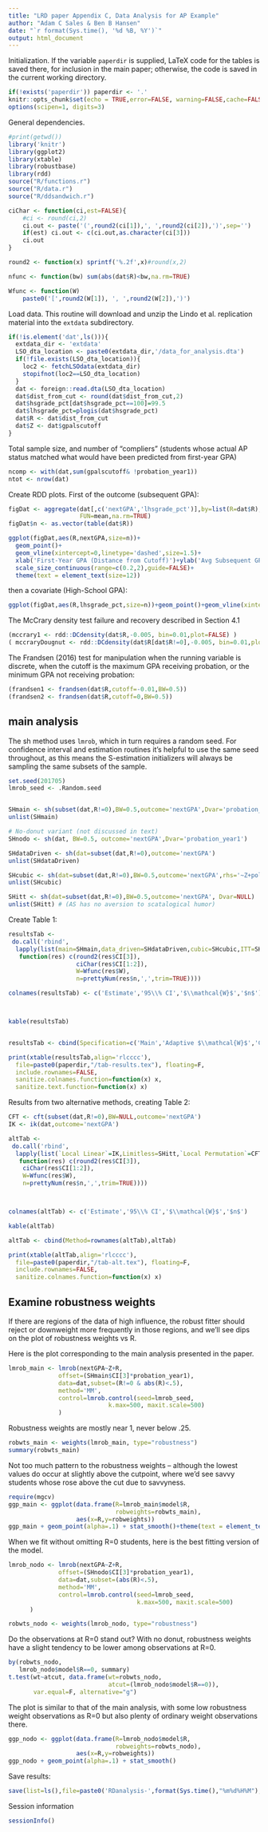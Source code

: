 ```yaml
---
title: "LRD paper Appendix C, Data Analysis for AP Example"
author: "Adam C Sales & Ben B Hansen"
date: "`r format(Sys.time(), '%d %B, %Y')`"
output: html_document
---
```


Initialization.
If the variable `paperdir` is supplied, LaTeX code for the tables is saved there, for inclusion in the main paper; otherwise, the code is saved in the current working directory.


```r
if(!exists('paperdir')) paperdir <- '.'
knitr::opts_chunk$set(echo = TRUE,error=FALSE, warning=FALSE,cache=FALSE,fig.path=paste0(paperdir,'/figure/'))
options(scipen=1, digits=3)
```

General dependencies.
```r
#print(getwd())
library('knitr')
library(ggplot2)
library(xtable)
library(robustbase)
library(rdd)
source("R/functions.r")
source("R/data.r")
source("R/ddsandwich.r")
```


```r



ciChar <- function(ci,est=FALSE){
    #ci <- round(ci,2)
    ci.out <- paste('(',round2(ci[1]),', ',round2(ci[2]),')',sep='')
    if(est) ci.out <- c(ci.out,as.character(ci[3]))
    ci.out
}

round2 <- function(x) sprintf('%.2f',x)#round(x,2)

nfunc <- function(bw) sum(abs(dat$R)<bw,na.rm=TRUE)

Wfunc <- function(W)
    paste0('[',round2(W[1]), ', ',round2(W[2]),')')


```


Load data. This routine will download and unzip the Lindo et al. replication
material into the `extdata` subdirectory.
```r
if(!is.element('dat',ls())){
  extdata_dir <- 'extdata'
  LSO_dta_location <- paste0(extdata_dir,'/data_for_analysis.dta')
  if(!file.exists(LSO_dta_location)){
    loc2 <- fetchLSOdata(extdata_dir)
    stopifnot(loc2==LSO_dta_location)
  }
  dat <- foreign::read.dta(LSO_dta_location)
  dat$dist_from_cut <- round(dat$dist_from_cut,2)
  dat$hsgrade_pct[dat$hsgrade_pct==100]=99.5
  dat$lhsgrade_pct=plogis(dat$hsgrade_pct)
  dat$R <- dat$dist_from_cut
  dat$Z <- dat$gpalscutoff
}
```

Total sample size, and number of "compliers" (students whose actual AP
status matched what would have been predicted from first-year GPA)
```r
ncomp <- with(dat,sum(gpalscutoff& !probation_year1))
ntot <- nrow(dat)
```

Create RDD plots. First of the outcome (subsequent GPA):
```r

figDat <- aggregate(dat[,c('nextGPA','lhsgrade_pct')],by=list(R=dat$R),
                    FUN=mean,na.rm=TRUE)
figDat$n <- as.vector(table(dat$R))

ggplot(figDat,aes(R,nextGPA,size=n))+
  geom_point()+
  geom_vline(xintercept=0,linetype='dashed',size=1.5)+
  xlab('First-Year GPA (Distance from Cutoff)')+ylab('Avg Subsequent GPA')+
  scale_size_continuous(range=c(0.2,2),guide=FALSE)+
  theme(text = element_text(size=12))
```
then a covariate (High-School GPA):
```r
ggplot(figDat,aes(R,lhsgrade_pct,size=n))+geom_point()+geom_vline(xintercept=0,linetype='dotted',size=2)+xlab('First-Year GPA (Distance from Cutoff)')+ylab('Avg logit(hsgrade_pct)')+scale_size_continuous(range=c(0.2,2),guide=FALSE)+theme(text = element_text(size=12))

```

The McCrary density test failure and recovery described in Section 4.1
```r
(mccrary1 <- rdd::DCdensity(dat$R,-0.005, bin=0.01,plot=FALSE) )
( mccraryDougnut <- rdd::DCdensity(dat$R[dat$R!=0],-0.005, bin=0.01,plot=FALSE) )
```

The Frandsen (2016) test for manipulation when the
running variable is discrete, when the cutoff is the maximum GPA
receiving probation, or the minimum GPA not receiving probation:
```r
(frandsen1 <- frandsen(dat$R,cutoff=-0.01,BW=0.5))
(frandsen2 <- frandsen(dat$R,cutoff=0,BW=0.5))
```


## main analysis ##

The sh method uses `lmrob`, which in turn requires a random
seed.  For confidence interval and estimation routines it's
helpful to use the same seed throughout, as this means the
S-estimation initializers will always be sampling the same
subsets of the sample.


```r
set.seed(201705)
lmrob_seed <- .Random.seed


SHmain <- sh(subset(dat,R!=0),BW=0.5,outcome='nextGPA',Dvar='probation_year1')
unlist(SHmain)

# No-donut variant (not discussed in text)
SHnodo <- sh(dat, BW=0.5, outcome='nextGPA',Dvar='probation_year1')

SHdataDriven <- sh(dat=subset(dat,R!=0),outcome='nextGPA')
unlist(SHdataDriven)

SHcubic <- sh(dat=subset(dat,R!=0),BW=0.5,outcome='nextGPA',rhs='~Z+poly(R,3)')
unlist(SHcubic)

SHitt <- sh(dat=subset(dat,R!=0),BW=0.5,outcome='nextGPA', Dvar=NULL)
unlist(SHitt) # (AS has no aversion to scatalogical humor)
```

Create Table 1:
```r

resultsTab <-
 do.call('rbind',
  lapply(list(main=SHmain,data_driven=SHdataDriven,cubic=SHcubic,ITT=SHitt),
   function(res) c(round2(res$CI[3]),
                   ciChar(res$CI[1:2]),
                   W=Wfunc(res$W),
                   n=prettyNum(res$n,',',trim=TRUE))))

colnames(resultsTab) <- c('Estimate','95\\% CI','$\\mathcal{W}$','$n$')



kable(resultsTab)


resultsTab <- cbind(Specification=c('Main','Adaptive $\\mathcal{W}$','Cubic','ITT'),resultsTab)

print(xtable(resultsTab,align='rlcccc'),
  file=paste0(paperdir,"/tab-results.tex"), floating=F,
  include.rownames=FALSE,
  sanitize.colnames.function=function(x) x,
  sanitize.text.function=function(x) x)

```

Results from two alternative methods, creating Table 2:
```r
CFT <- cft(subset(dat,R!=0),BW=NULL,outcome='nextGPA')
IK <- ik(dat,outcome='nextGPA')

altTab <-
 do.call('rbind',
  lapply(list(`Local Linear`=IK,Limitless=SHitt,`Local Permutation`=CFT),
   function(res) c(round2(res$CI[3]),
    ciChar(res$CI[1:2]),
    W=Wfunc(res$W),
    n=prettyNum(res$n,',',trim=TRUE))))



colnames(altTab) <- c('Estimate','95\\% CI','$\\mathcal{W}$','$n$')

kable(altTab)

altTab <- cbind(Method=rownames(altTab),altTab)

print(xtable(altTab,align='rlcccc'),
  file=paste0(paperdir,"/tab-alt.tex"), floating=F,
  include.rownames=FALSE,
  sanitize.colnames.function=function(x) x)

```


## Examine robustness weights

If there are regions of the data of high influence, the robust fitter
should reject or downweight more frequently in those regions, and we'll see dips
on the plot of robustness weights vs R.

Here is the plot corresponding to the main analysis presented in the paper.
```r
lmrob_main <- lmrob(nextGPA~Z+R,
              offset=(SHmain$CI[3]*probation_year1),
              data=dat,subset=(R!=0 & abs(R)<.5),
              method='MM',
              control=lmrob.control(seed=lmrob_seed,
                            k.max=500, maxit.scale=500)
              )
```

Robustness weights are mostly near 1, never below .25.
```r
robwts_main <- weights(lmrob_main, type="robustness")
summary(robwts_main)
```

Not too much pattern to the robustness weights --
although the lowest values do occur at slightly above
the cutpoint, where we'd see savvy students whose
rose above the cut due to savvyness.

```r
require(mgcv)
ggp_main <- ggplot(data.frame(R=lmrob_main$model$R,
                              robweights=robwts_main),
                   aes(x=R,y=robweights))
ggp_main + geom_point(alpha=.1) + stat_smooth()+theme(text = element_text(size=12))+ylab('Robustness Weights')
```

When we fit without omitting R=0 students, here is
the best fitting version of the model.

```r
lmrob_nodo <- lmrob(nextGPA~Z+R,
              offset=(SHnodo$CI[3]*probation_year1),
              data=dat,subset=(abs(R)<.5),
              method='MM',
              control=lmrob.control(seed=lmrob_seed,
                                    k.max=500, maxit.scale=500)
      )

robwts_nodo <- weights(lmrob_nodo, type="robustness")
```

Do the observations at R=0 stand out?
With no donut, robustness weights have a slight tendency
to be lower among observations at R=0.

```r
by(robwts_nodo,
   lmrob_nodo$model$R==0, summary)
t.test(wt~atcut, data.frame(wt=robwts_nodo,
                            atcut=(lmrob_nodo$model$R==0)),
       var.equal=F, alternative="g")
```

The plot is similar to that of the main analysis,
with some low robustness weight observations as R=0
but also plenty of ordinary weight observations there.
```r
ggp_nodo <- ggplot(data.frame(R=lmrob_nodo$model$R,
                              robweights=robwts_nodo),
                   aes(x=R,y=robweights))
ggp_nodo + geom_point(alpha=.1) + stat_smooth()
```


Save results:
```r
save(list=ls(),file=paste0('RDanalysis-',format(Sys.time(),"%m%d%H%M"),'.RData'))
```

Session information
```r
sessionInfo()
```



